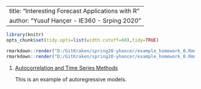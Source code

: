 
---
title: "Interesting Forecast Applications with R"
author: "Yusuf Hançer - IE360 - Srping 2020"
---


```r
library(knitr)
opts_chunk$set(tidy.opts=list(width.cutoff=60),tidy=TRUE)
```

```r
rmarkdown::render("D:/GitKraken/spring20-yhancer/example_homework_0.Rmd",output_format="pdf_document")
rmarkdown::render("D:/GitKraken/spring20-yhancer/example_homework_0.Rmd",output_format="html_document")
```

1. [Autocorrelation and Time Series Methods](https://online.stat.psu.edu/stat462/node/188/)

    This is an example of autoregressive models.
